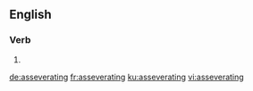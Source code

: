 
==English==

===Verb===
{{head|en|present participle}}

# {{present participle of|asseverate|lang=en|nocat=1}}

[[de:asseverating]]
[[fr:asseverating]]
[[ku:asseverating]]
[[vi:asseverating]]